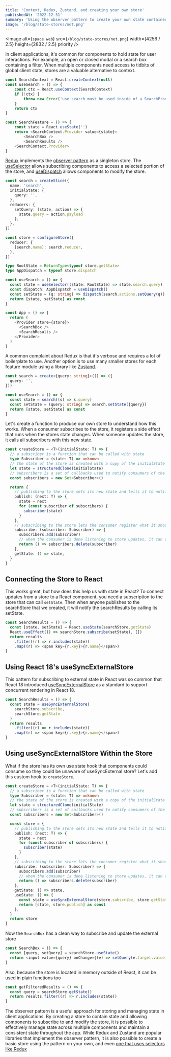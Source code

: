 ```yaml
---
title: 'Context, Redux, Zustand, and creating your own store'
publishedAt: '2022-12-31'
summary: 'Using the observer pattern to create your own state container for react'
image: '/blog/state-stores/net.png'
---
```


<Image
  alt={`space web`}
  src={`/blog/state-stores/net.png`}
  width={4256 / 2.5}
  height={2832 / 2.5}
  priority
/>

In client applications, it's common for components to hold state for user interactions. For example, an open or closed modal or a search box containing a filter. When multiple components need access to tidbits of global client state, stores are a valuable alternative to context.

```typescript
const SearchContext = React.createContext(null)
const useSearch = () => {
	const ctx = React.useContext(SearchContext)
	if (!ctx) {
		throw new Error('use search must be used inside of a SearchProvider')
	}
	return ctx
}

const SearchFeature = () => {
	const state = React.useState('')
	return <SearchContext.Provider value={state}>
		<SearchBox />
		<SearchResults />
	<SearchContext.Provider>
}
```

[Redux](https://Redux.js.org/) implements the [observer pattern](https://en.wikipedia.org/wiki/Observer_pattern) as a singleton store. The [useSelector](https://Redux.js.org/tutorials/fundamentals/part-5-ui-react#reading-state-from-the-store-with-useselector) allows subscribing components to access a selected portion of the store, and [useDispatch](https://Redux.js.org/tutorials/fundamentals/part-5-ui-react#dispatching-actions-with-usedispatch) allows components to modify the store.

```typescript
const search = createSlice({
  name: 'search',
  initialState: {
    query: '',
  },
  reducers: {
    setQuery: (state, action) => {
      state.query = action.payload
    },
  },
})

const store = configureStore({
  reducer: {
    [search.name]: search.reducer,
  },
})

type RootState = ReturnType<typeof store.getState>
type AppDispatch = typeof store.dispatch

const useSearch = () => {
  const state = useSelector((state: RootState) => state.search.query)
  const dispatch: AppDispatch = useDispatch()
  const setState = (q: string) => dispatch(search.actions.setQuery(q))
  return [state, setState] as const
}

const App = () => {
  return (
    <Provider store={store}>
      <SearchBox />
      <SearchResults />
    </Provider>
  )
}
```

A common complaint about Redux is that it's verbose and requires a lot of boilerplate to use. Another option is to use many smaller stores for each feature module using a library like [Zustand](https://github.com/pmndrs/zustand).

```typescript
const search = create<{query: string}>(() => ({
  query: '',
}))

const useSearch = () => {
  const state = search((s) => s.query)
  const setState = (query: string) => search.setState({query})
  return [state, setState] as const
}
```

Let's create a function to produce our own store to understand how this works. When a consumer subscribes to the store, it registers a side effect that runs when the stores state changes. When someone updates the store, it calls all subscribers with this new state.

```typescript
const createStore = <T>(initialState: T) => {
  // a subscriber is a function that can be called with state
  type Subscriber = (state: T) => unknown
  // the state of the store is created with a copy of the initialState
  let state = structuredClone(initialState)
  // subscribers is a set of callbacks used to notify consumers of the store when the state changes
  const subscribers = new Set<Subscriber>()

  return {
    // publishing to the store sets its new state and tells it to notify all consumers that there has been an update to the state
    publish: (next: T) => {
      state = next
      for (const subscriber of subscribers) {
        subscriber(state)
      }
    },
    // subscribing to the store lets the consumer register what it should do when the state updates
    subscribe: (subscriber: Subscriber) => {
      subscribers.add(subscriber)
      // when the consumer is done listening to store updates, it can call this function to unsubscribe from the store
      return () => subscribers.delete(subscriber)
    },
    getState: () => state,
  }
}
```

## Connecting the Store to React

This works great, but how does this help us with state in React? To connect updates from a store to a React component, you need a subscription to the store that can call `setState`. Then when anyone publishes to the searchStore that we created, it will notify the searchResults by calling its setState.

```typescript
const SearchResults = () => {
  const [state, setState] = React.useState(searchStore.getState)
  React.useEffect(() => searchStore.subscribe(setState), [])
  return results
    .filter((r) => r.includes(state))
    .map((r) => <span key={r.key}>{r.name}</span>)
}
```

## Using React 18's useSyncExternalStore

This pattern for subscribing to external state in React was so common that React 18 introduced [useSyncExternalStore](https://github.com/reactwg/react-18/discussions/86) as a standard to support concurrent rendering in React 18.

```typescript
const SearchResults = () => {
  const state = useSyncExternalStore(
    searchStore.subscribe,
    searchStore.getState
  )
  return results
    .filter((r) => r.includes(state))
    .map((r) => <span key={r.key}>{r.name}</span>)
}
```

## Using useSyncExternalStore Within the Store

What if the store has its own use state hook that components could consume so they could be unaware of useSyncExternal store? Let's add this custom hook to `createStore`.

```typescript
const createStore = <T>(initialState: T) => {
  // a subscriber is a function that can be called with state
  type Subscriber = (state: T) => unknown
  // the state of the store is created with a copy of the initialState
  let state = structuredClone(initialState)
  // subscribers is a set of callbacks used to notify consumers of the store when the state changes
  const subscribers = new Set<Subscriber>()

  const store = {
    // publishing to the store sets its new state and tells it to notify all consumers that there has been an update to the state
    publish: (next: T) => {
      state = next
      for (const subscriber of subscribers) {
        subscriber(state)
      }
    },
    // subscribing to the store lets the consumer register what it should do when the state updates
    subscribe: (subscriber: Subscriber) => {
      subscribers.add(subscriber)
      // when the consumer is done listening to store updates, it can call this function to unsubscribe from the store
      return () => subscribers.delete(subscriber)
    },
    getState: () => state,
    useState: () => {
      const state = useSyncExternalStore(store.subscribe, store.getState)
      return [state, store.publish] as const
    },
  }
  return store
}
```

Now the `SearchBox` has a clean way to subscribe and update the external store

```typescript
const SearchBox = () => {
  const [query, setQuery] = searchStore.useState()
  return <input value={query} onChange={(e) => setQuery(e.target.value)} />
}
```

Also, because the store is located in memory outside of React, it can be used in plain functions too

```typescript
const getFilteredResults = () => {
  const query = searchStore.getState()
  return results.filter((r) => r.includes(state))
}
```

The observer pattern is a useful approach for storing and managing state in client applications. By creating a store to contain state and allowing components to subscribe to and modify the store, it is possible to effectively manage state across multiple components and maintain a consistent state throughout the app. While Redux and Zustand are popular libraries that implement the observer pattern, it is also possible to create a basic store using the pattern on your own, and even [one that uses selectors like Redux](https://github.com/teaguestockwell/observable-slice)
